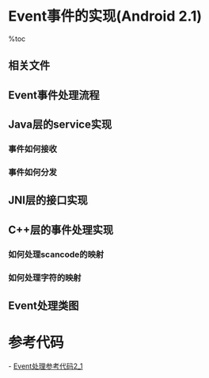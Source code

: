 = Event事件的实现(Android 2.1) =

%toc

== 相关文件 ==
{{{class="brush:text"
// Java相关
framework/base/core/java/android/view/IWindowManager.aidl
framework/base/core/java/android/view/KeyCharacterMap.java
framework/base/services/java/com/android/server/WindowManagerService.java
framework/base/services/java/com/android/server/KeyInputQueue.java
framework/base/services/java/com/android/server/InputDevice.java

// JNI接口
framework/base/services/jni/com_android_server_KeyInputQueue.cpp
framework/base/core/jni/android_text_KeyCharacterMap.cpp

// C++相关
framework/base/libs/ui/EventHub.cpp
framework/base/libs/ui/KeyLayoutMap.cpp
framework/base/libs/ui/KeyCharacterMap.cpp
}}}

== Event事件处理流程 ==
{{{class="brush:text"
    首先我们要明确一个概念，keyboard或者touch事件最先由底层硬件接收，再通过驱动一层一层向上传递。中间经过了JNI调用，
进程间通信等过程。而Java层主要是根据不同的事件类型，调用用户自定义的回调方法，从而做出不同事件的响应处理。无论是哪种类型的事件，
都是经过统一的处理流程来实现。
    其次，我们还需要知道Event事件是通过Service获取，目前Android是通过创建Java层的WindowManagerService，该服务通过JNI调用C/C++
代码来实现Event事件的接收，最后传递给当前焦点的Activity。我们的分析从Service开始。
}}}

== Java层的service实现 ==
{{{class="brush:text"
    Java层会在SystemServer启动时加载WindownManagerService的服务。该类继承自IWindowManager.Stub，并包含
InputDispatcherThread内部类，用来处理Event事件的分发，根据不同的事件类型进行不同的处理，如keyboard事件或者touch事件。
内部类KeyQ继承自KeyInputQueue，用来接收从底层传递上来的Event事件。WindowManagerService的构造方法会初始化这两个类，
见WindowManagerService.java。
}}}

=== 事件如何接收 ===
{{{class="brush:text"
    KeyQ用来接收Event事件，具体的处理在基类KeyInputQueue中实现。基类的构造方法会开启一个线程，并调用readEvent()方法等待事件到来。
而readEvent()则是native的C++实现，我们稍候再做分析。除了readEvent()方法，KeyInputQueue还包含获取设备其他信息的native方法，
而这些方法将作为IWindowManager的接口实现。见KeyInputQueue.java。
}}}

=== 事件如何分发 ===
{{{class="brush:text"
    InputDispatcherThread会调用KeyQ.getEvent()方法获取QueuedEvent对象。QueueEvent是KeyInputQueue的内部类，
它包含了设备类型和设备信息，分发线程会根据这些信息做出不同的处理。见InputDispatcherThread线程。
}}}

== JNI层的接口实现 ==
{{{class="brush:text"
    刚才提到了KeyInputQueue会开启线程，并调用readEvent()方法读取Event事件，该方法为native方法，定义在
com_android_server_KeyInputQueue.cpp中，它会调用EventHub.getEvent()方法实现真正的轮询处理。
}}}

== C++层的事件处理实现 ==
{{{class="brush:text"
    EventHub位于ui库中，该类实现了上面提到的大多数native方法，其中getEvent()用来接收驱动传递过来的Event事件。它首先调用
openPlatformInput()方法，再通过scan_dir()方法扫描/dev/input目录并查找所有可用设备节点名称，open_device()方法打开设备节点并
获取设备名称、ID、描述符等信息。随后getEvent()进入无限循环，使用poll()调用接收所有设备节点的Event事件。见EventHub.cpp。
}}}

=== 如何处理scancode的映射 ===
{{{class="brush:text"
    前面提到过keyboard类型的输入需要将scancode映射到keycode。open_device()方法在打开设备的同时调用KeyLayoutMap.load()
方法打开%s/usr/keylayout/%s.kl文件，将映射的值保存在KeyCharacterMap.Key数据结构中。见open_device方法。
}}}

=== 如何处理字符的映射 ===
{{{class="brush:text"
    keycode到字符的映射需要使用*.kcm.bin文件，这个功能由KeyCharacterMap类实现，它也使用load()方法来加载*.kcm.bin文件，
该方法被android_text_KeyCharacterMap.cpp的ctor()方法调用作为KeyCharacterMap.java的JNI接口。见KeyCharacterMap.cpp。
}}}

== Event处理类图 ==
{{http:pic/Event处理类.png}}

= 参考代码 =
- [[Event处理参考代码2_1]]

